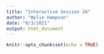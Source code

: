 ```yaml
---
title: "Interactive Session 2A"
author: "Wylie Hampson"
date: "8/3/2021"
output: html_document
---
```


```r
knitr::opts_chunk$set(echo = TRUE)
```
